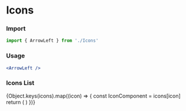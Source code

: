 

<Meta title="Foundations/Icons" />

# Icons

### Import

```jsx
import { ArrowLeft } from './Icons'
```

### Usage

```jsx
<ArrowLeft />
```

### Icons List

<IconGallery>
  {Object.keys(icons).map((icon) => {
    const IconComponent = icons[icon]
    return (
      <IconItem key={icon} name={icon}>
        <IconComponent />
      </IconItem>
    )
  })}
</IconGallery>
